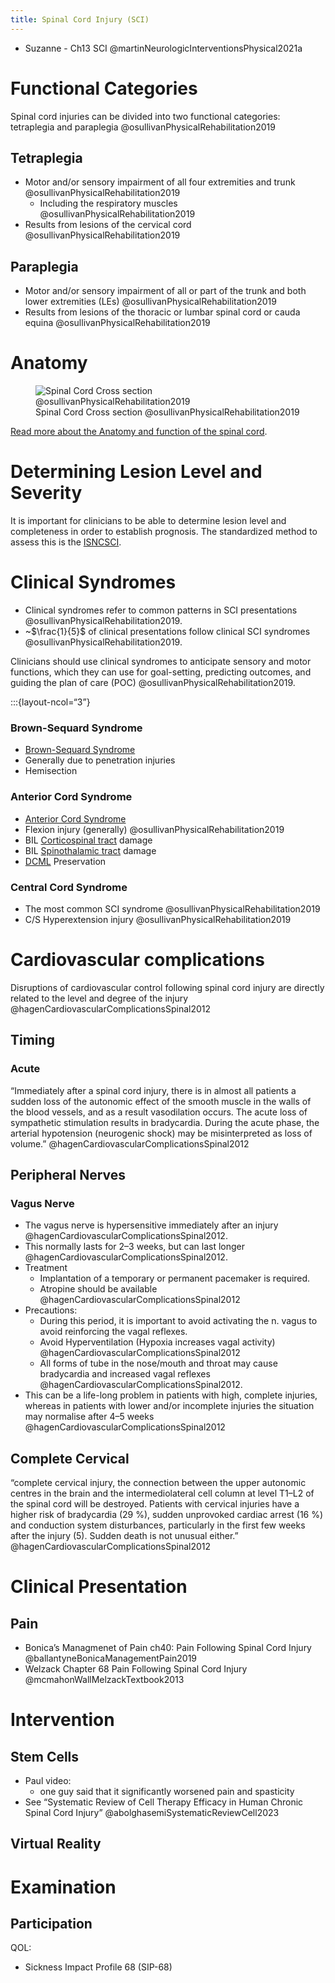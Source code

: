 ```yaml
---
title: Spinal Cord Injury (SCI)
---
```


:::{.callout title="Resources"}

- Suzanne - Ch13 SCI @martinNeurologicInterventionsPhysical2021a 
:::



# Functional Categories

Spinal cord injuries can be divided into two functional categories: tetraplegia and paraplegia @osullivanPhysicalRehabilitation2019

:::{layout-ncol="2"}

## Tetraplegia

- Motor and/or sensory impairment of all four extremities and trunk @osullivanPhysicalRehabilitation2019
    - Including the respiratory muscles @osullivanPhysicalRehabilitation2019
- Results from lesions of the cervical cord @osullivanPhysicalRehabilitation2019


## Paraplegia

- Motor and/or sensory impairment of all or part of the trunk and both lower extremities (LEs) @osullivanPhysicalRehabilitation2019
- Results from lesions of the thoracic or lumbar spinal cord or cauda equina @osullivanPhysicalRehabilitation2019

:::


# Anatomy

![Spinal Cord Cross section @osullivanPhysicalRehabilitation2019](/The Archive/Neuroscience/Neuroanatomy/Spinal Cord/images/osullivan fig20.1 spinal cord cross section.png)

[Read more about the Anatomy and function of the spinal cord]({{< var ref-spinal-cord.path >}}).



# Determining Lesion Level and Severity

It is important for clinicians to be able to determine lesion level and completeness in order to establish prognosis.
The standardized method to assess this is the [ISNCSCI]({{< var ref-spinal-cord-injury.isncsci >}}).

# Clinical Syndromes

- Clinical syndromes refer to common patterns in SCI presentations @osullivanPhysicalRehabilitation2019.
- ~$\frac{1}{5}$ of clinical presentations follow clinical SCI syndromes @osullivanPhysicalRehabilitation2019.


:::{.callout-tip title="Clinical Significance"}

Clinicians should use clinical syndromes to anticipate sensory and motor functions, which they can use for goal-setting, predicting outcomes, and guiding the plan of care (POC) @osullivanPhysicalRehabilitation2019.
:::


:::{layout-ncol="3"}

### Brown-Sequard Syndrome

- [Brown-Sequard Syndrome]({{< var ref-spinal-cord-injury.brown-sequard-syndrome >}})
- Generally due to penetration injuries
- Hemisection

### Anterior Cord Syndrome

- [Anterior Cord Syndrome]({{< var ref-spinal-cord-injury.anterior-cord-syndrome >}})
- Flexion injury (generally) @osullivanPhysicalRehabilitation2019
- BIL [Corticospinal tract]({{< var ref-lateral-corticospinal-tract.path >}}) damage
- BIL [Spinothalamic tract]({{< var ref-spinothalamic-tract.path >}}) damage
- [DCML]({{< var ref-dorsal-column-medial-lemniscus.path >}}) Preservation


### Central Cord Syndrome

- The most common SCI syndrome @osullivanPhysicalRehabilitation2019
- C/S Hyperextension injury @osullivanPhysicalRehabilitation2019

# Cardiovascular complications

Disruptions of cardiovascular control following spinal cord injury are directly related
to the level and degree of the injury @hagenCardiovascularComplicationsSpinal2012

## Timing

:::{layout-ncol="2"}
### Acute
"Immediately after a spinal cord injury, there is in almost all patients a sudden loss of the autonomic effect of the smooth muscle in the walls of the blood vessels, and as a result vasodilation occurs. The acute loss of sympathetic stimulation results in bradycardia. During the acute phase, the arterial hypotension (neurogenic shock) may be misinterpreted as loss of volume." @hagenCardiovascularComplicationsSpinal2012
:::

## Peripheral Nerves

:::{layout-ncol="3"}

### Vagus Nerve

- The vagus nerve is hypersensitive immediately after an injury @hagenCardiovascularComplicationsSpinal2012.
- This normally lasts for 2–3 weeks, but can last longer @hagenCardiovascularComplicationsSpinal2012.
- Treatment
    - Implantation of a temporary or permanent pacemaker is required.
    - Atropine should be available @hagenCardiovascularComplicationsSpinal2012
- Precautions:
    -  During this period, it is important to avoid activating the n. vagus to avoid reinforcing the vagal reflexes.
    - Avoid Hyperventilation (Hypoxia increases vagal activity) @hagenCardiovascularComplicationsSpinal2012
    - All forms of tube in the nose/mouth and throat may cause bradycardia and increased vagal reflexes @hagenCardiovascularComplicationsSpinal2012.
- This can be a life-long problem in patients with high, complete injuries, whereas in patients with lower and/or incomplete injuries the situation may normalise after 4–5 weeks @hagenCardiovascularComplicationsSpinal2012
:::

## Complete Cervical

"complete cervical injury, the connection between the upper autonomic centres in the brain and the intermediolateral cell column at level T1–L2 of the spinal cord will be destroyed. Patients with cervical injuries have a higher risk of bradycardia (29 %), sudden unprovoked cardiac arrest (16 %) and conduction system disturbances, particularly in the first few weeks after the injury (5). Sudden death is not unusual either." @hagenCardiovascularComplicationsSpinal2012


# Clinical Presentation

## Pain
:::{.callout-note}

- Bonica's Managmenet of Pain ch40: Pain Following Spinal Cord Injury @ballantyneBonicaManagementPain2019 
- Welzack Chapter 68 Pain Following Spinal Cord Injury @mcmahonWallMelzackTextbook2013
:::

# Intervention

## Stem Cells

- Paul video: 
    - one guy said that it significantly worsened pain and spasticity
- See "Systematic Review of Cell Therapy Efficacy in Human Chronic Spinal Cord Injury" @abolghasemiSystematicReviewCell2023 

## Virtual Reality



# Examination


## Participation

QOL:

- Sickness Impact Profile 68 (SIP-68)

